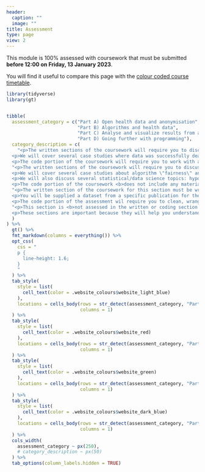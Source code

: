 ```yaml
---
header:
  caption: ""
  image: ""
title: Assessment
type: page
view: 2
---
```


This module is 100% assessed with coursework that must be submitted <b>before 12:00 on Friday, 13 January 2023</b>. 

You will find it useful to compare this page with the [colour coded course timetable](../timetable).

```r
library(tidyverse)
library(gt)


tibble(
  assessment_category = c("Part A) Open health data and anonymisation",
                          "Part B) Algorithms and health data",
                          "Part C) Analyse and visualize results from a health data survey",
                          "Part D) Going further with programming"),
  category_description = c(
    "<p>The written sections of the coursework will require you to discuss the importance of open health datasets in healthcare applications, and the importance of data anonymisation.</p>
  <p>We will cover several case studies where data was successfully deanonymised. You must explain some of these case studies in the assessment.</p>
  <p>The code portion of the coursework will require you to work with a survey dataset. You will need to clean, wrangle and visualise the survey data.</p>",
  "<p>The written sections of the coursework will require you to discuss the roles of <em>fairness, accountability, and transparency</em> in algorithm development and application.</p>
  <p>We will cover several case studies about algorithm \"fairness\" and applications. You must explain some of these case studies in the assessment.</p>
  <p>We will also discuss several statistical/data science topics: hypothesis testing, supervised vs unsupervised learning and regression. This content is <b>not included in the coursework</b>.</p>
  <p>The code portion of the coursework <b>does not include any material from this section</b>.</p>",
  "<p>The written section of the coursework for this section must be written in RMarkdown. All other written sections are to be answered in Word documents</p>
  <p>You will be supplied a dataset from a specific publication for the asssessment.</p>
  <p>The code portion of the assessment wil require you to clean, wrangle and visualise data from a healthcare survey.</p>",
  "<p>This section is <b>not assessed in the written or coding section of the coursework</b></p>
  <p>These sections are important because they will help you understand how to apply your knowledge in the next phase of your career - or how to solve problems outside of carefully designed assessment criteria.</p>"
  )
) %>% 
  gt() %>% 
  fmt_markdown(columns = everything()) %>% 
  opt_css(
    css = "
    p {
      line-height: 1.6;
    }
    "
  ) %>% 
  tab_style(
    style = list(
      cell_text(color = .website_colours$website_light_blue)
    ),
    locations = cells_body(rows = str_detect(assessment_category, "Part A"),
                           columns = 1)
  ) %>% 
  tab_style(
    style = list(
      cell_text(color = .website_colours$website_red)
    ),
    locations = cells_body(rows = str_detect(assessment_category, "Part B"),
                           columns = 1)
  ) %>% 
  tab_style(
    style = list(
      cell_text(color = .website_colours$website_green)
    ),
    locations = cells_body(rows = str_detect(assessment_category, "Part C"),
                           columns = 1)
  ) %>% 
  tab_style(
    style = list(
      cell_text(color = .website_colours$website_dark_blue)
    ),
    locations = cells_body(rows = str_detect(assessment_category, "Part D"),
                           columns = 1)
  ) %>% 
  cols_width(
    assessment_category ~ px(250),
    # category_description ~ px(50)
  ) %>% 
  tab_options(column_labels.hidden = TRUE)

```
